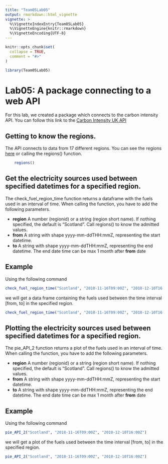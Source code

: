 ```yaml
---
title: "Team05Lab05"
output: rmarkdown::html_vignette
vignette: >
  %\VignetteIndexEntry{Team05Lab05}
  %\VignetteEngine{knitr::rmarkdown}
  %\VignetteEncoding{UTF-8}
---
```


```r
knitr::opts_chunk$set(
  collapse = TRUE,
  comment = "#>"
)
```

```r
library(Team05Lab05)
```

# Lab05: A package connecting to a web API

For this lab, we created a package which connects to the carbon intensity API. You can follow this link to the [Carbon Intensity UK API](https://carbonintensity.org.uk/)  

## Getting to know the regions.  
The API connects to data from 17 different regions. You can see the regions [here](https://carbon-intensity.github.io/api-definitions/?python#region-list) or calling the regions() function.    
```r
    regions()  
```  

## Get the electricity sources used between specified datetimes for a specified region.  
The check_fuel_region_time function returns a dataframe with the fuels used in an interval of time. When calling the function, you have to add the following parameters.  

+ **region** A number (regionid) or a string (region short name). If nothing specified, the default is "Scotland". Call regions() to know the admitted values.   
+ **from** A string with shape yyyy-mm-ddTHH:mmZ, representing the start datetime.  
+ **to** A string with shape yyyy-mm-ddTHH:mmZ, representing the end datetime. The end date time can be max 1 month after **from** date

## Example
Using the following command  
```r
check_fuel_region_time("Scotland", "2018-11-16T09:00Z", "2018-12-10T16:00Z")
```  
we will get a data frame containing the fuels used between the time interval [from, to] in the specified region.  

```r
check_fuel_region_time("Scotland", "2018-11-16T09:00Z", "2018-12-10T16:00Z")
```  

## Plotting the electricity sources used between specified datetimes for a specified region.  
The pie_API_2 function returns a plot of the fuels used in an interval of time. When calling the function, you have to add the following parameters.  

+ **region** A number (regionid) or a string (region short name). If nothing specified, the default is "Scotland". Call regions() to know the admitted values.   
+ **from** A string with shape yyyy-mm-ddTHH:mmZ, representing the start datetime.  
+ **to** A string with shape yyyy-mm-ddTHH:mmZ, representing the end datetime. The end date time can be max 1 month after **from** date

## Example
Using the following command  

```r
pie_API_2("Scotland", "2018-11-16T09:00Z", "2018-12-10T16:00Z")
```  
  
we will get a plot of the fuels used between the time interval [from, to] in the specified region.  

```r
pie_API_2("Scotland", "2018-11-16T09:00Z", "2018-12-10T16:00Z")
```  